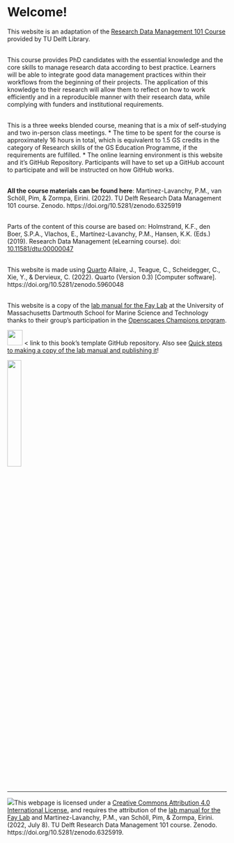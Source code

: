 # Welcome!


This website is an adaptation of the [Research Data Management 101 Course](https://www.tudelft.nl/en/library/research-data-management/r/training-events/training-for-researchers/research-data-management-101) provided by TU Delft Library. 

<br>This course provides PhD candidates with the essential knowledge and the core skills to manage research data according to best practice. 
Learners will be able to integrate good data management practices within their workflows from the beginning of their projects. 
The application of this knowledge to their research will allow them to reflect on how to work efficiently and in a reproducible manner with their research data, while complying with funders and institutional requirements.


<br>This is a three weeks blended course, meaning that is a mix of self-studying and two in-person class meetings.
* The time to be spent for the course is approximately 16 hours in total, which is equivalent to 1.5 GS credits in the category of Research skills of the GS Education Programme, if the requirements are fulfilled.
* The online learning environment is this website and it's GitHub Repository. 
Participants will have to set up a GitHub account to participate and will be instructed on how GitHub works. 


<br>**All the course materials can be found here**:
Martinez-Lavanchy, P.M., van Schöll, Pim, & Zormpa, Eirini. (2022). TU Delft Research Data Management 101 course. Zenodo. https://doi.org/10.5281/zenodo.6325919

<br>Parts of the content of this course are based on: 
Holmstrand, K.F., den Boer, S.P.A., Vlachos, E., Martínez-Lavanchy, P.M., Hansen, K.K. (Eds.) (2019). Research Data Management (eLearning course). doi: [10.11581/dtu:00000047](https://doi.org/10.11581/dtu:00000047)


<br>This website is made using [Quarto](https://quarto.org/)
Allaire, J., Teague, C., Scheidegger, C., Xie, Y., & Dervieux, C. (2022). Quarto (Version 0.3) [Computer software]. https://doi.org/10.5281/zenodo.5960048

<br> This website is a copy of the [lab manual for the Fay Lab](https://thefaylab.github.io/lab-manual/) at the University of Massachusetts Dartmouth School for Marine Science and Technology thanks to their group's participation in the [Openscapes Champions program](https://openscapes.org).

[![](https://github.githubassets.com/images/modules/logos_page/GitHub-Mark.png){fig-align="left" width="35px"}](https://github.com/thefaylab/lab-manual) \< link to this book's template GitHub repository. Also see [Quick steps to making a copy of the lab manual and publishing it](https://github.com/thefaylab/lab-manual/wiki/Quick-steps-to-making-a-copy-of-the-lab-manual-&-publishing-it)!

![](img/openscapes_hex_badge.png){width="25%"}



------------------------------------------------------------------------

[![](img/creative_commons.png)](http://creativecommons.org/licenses/by/4.0/){fig-alt="Creative Commons License"}This webpage is licensed under a [Creative Commons Attribution 4.0 International License.](http://creativecommons.org/licenses/by/4.0/) and requires the attribution of the [lab manual for the Fay Lab](https://thefaylab.github.io/lab-manual/) and Martinez-Lavanchy, P.M., van Schöll, Pim, & Zormpa, Eirini. (2022, July 8). TU Delft Research Data Management 101 course. Zenodo. https://doi.org/10.5281/zenodo.6325919. 


